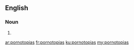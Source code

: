 ==English==

===Noun===
{{head|en}}

# {{plural of|pornotopia}}

[[ar:pornotopias]]
[[fr:pornotopias]]
[[ku:pornotopias]]
[[my:pornotopias]]